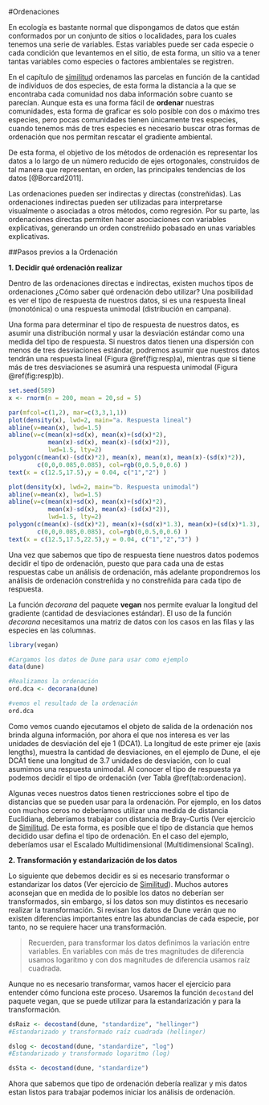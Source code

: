 #Ordenaciones

En ecología es bastante normal que dispongamos de datos que están conformados por un conjunto de sitios o localidades, para los cuales tenemos una serie de variables. Estas variables puede ser cada especie o cada condición que levantemos en el sitio, de esta forma, un sitio va a tener tantas variables como especies o factores ambientales se registren.

En el capítulo de [similitud](https://ciespinosa.github.io/Similitud/index.html) ordenamos las parcelas en función de la cantidad de individuos de dos especies, de esta forma la distancia a la que se encontraba cada comunidad nos daba información sobre cuanto se parecían. Aunque esta es una forma fácil de __ordenar__ nuestras comunidades, esta forma de graficar es solo posible con dos o máximo tres especies, pero pocas comunidades tienen únicamente tres especies, cuando tenemos más de tres especies es necesario buscar otras formas de ordenación que nos permitan rescatar el gradiente ambiental.

De esta forma, el objetivo de los métodos de ordenación es representar los datos a lo largo de un número reducido de ejes ortogonales, construidos de tal manera que representan, en orden, las principales tendencias de los datos [@Borcard2011]. 

Las ordenaciones pueden ser indirectas y directas (constreñidas).  Las ordenaciones indirectas pueden ser utilizadas para interpretarse visualmente o asociadas a otros métodos, como regresión. Por su parte, las ordenaciones directas permiten hacer asociaciones con variables explicativas, generando un orden constreñido pobasado en unas variables explicativas. 

##Pasos previos a la Ordenación

__1. Decidir qué ordenación realizar__

Dentro de las ordenaciones directas e indirectas, existen muchos tipos de ordenaciones ¿Cómo saber qué ordenación debo utilizar?  Una posibilidad es ver el tipo de respuesta de nuestros datos, si es una respuesta lineal (monotónica) o una respuesta unimodal (distribución en campana). 

Una forma para determinar el tipo de respuesta de nuestros datos, es asumir una distribución normal y usar la desviación estándar como una medida del tipo de respuesta.  Si nuestros datos tienen una dispersión con menos de tres desviaciones estándar, podremos asumir que nuestros datos tendrán una respuesta lineal (Figura \@ref(fig:resp)a), mientras que si tiene más de tres desviaciones se asumirá una respuesta unimodal (Figura \@ref(fig:resp)b). 


```r
set.seed(589)
x <- rnorm(n = 200, mean = 20,sd = 5)

par(mfcol=c(1,2), mar=c(3,3,1,1))
plot(density(x), lwd=2, main="a. Respuesta lineal")
abline(v=mean(x), lwd=1.5)
abline(v=c(mean(x)+sd(x), mean(x)+(sd(x)*2),
           mean(x)-sd(x), mean(x)-(sd(x)*2)),
           lwd=1.5, lty=2)
polygon(c(mean(x)-(sd(x)*2), mean(x), mean(x), mean(x)-(sd(x)*2)), 
        c(0,0,0.085,0.085), col=rgb(0,0.5,0,0.6) )
text(x = c(12.5,17.5),y = 0.04, c("1","2") )

plot(density(x), lwd=2, main="b. Respuesta unimodal")
abline(v=mean(x), lwd=1.5)
abline(v=c(mean(x)+sd(x), mean(x)+(sd(x)*2),
           mean(x)-sd(x), mean(x)-(sd(x)*2)),
           lwd=1.5, lty=2)
polygon(c(mean(x)-(sd(x)*2), mean(x)+(sd(x)*1.3), mean(x)+(sd(x)*1.3), mean(x)-(sd(x)*2)), 
        c(0,0,0.085,0.085), col=rgb(0,0.5,0,0.6) )
text(x = c(12.5,17.5,22.5),y = 0.04, c("1","2","3") )

```

Una vez que sabemos que tipo de respuesta tiene nuestros datos podemos decidir el tipo de ordenación, puesto que para cada una de estas respuestas cabe un análisis de ordenación, más adelante propondremos los análisis de ordenación constreñida y no constreñida para cada tipo de respuesta. 

La función _decorana_ del paquete __vegan__ nos permite evaluar la longitud del gradiente (cantidad de desviaciones estándar). El uso de la función _decorana_ necesitamos una matriz de datos con los casos en las filas y las especies en las columnas.

```r
library(vegan)

#Cargamos los datos de Dune para usar como ejemplo
data(dune)

#Realizamos la ordenación
ord.dca <- decorana(dune)

#vemos el resultado de la ordenación
ord.dca

```

Como vemos cuando ejecutamos el objeto de salida de la ordenación nos brinda alguna información, por ahora el que nos interesa es ver las unidades de desviación del eje 1 (DCA1). La longitud de este primer eje (axis lengths), muestra la cantidad de desviaciones, en el ejemplo de Dune, el eje DCA1 tiene una longitud de 3.7 unidades de desviación, con lo cual asumimos una respuesta unimodal.  Al conocer el tipo de respuesta ya podemos decidir el tipo de ordenación (ver  Tabla \@ref(tab:ordenacion).

Algunas veces nuestros datos tienen restricciones sobre el tipo de distancias que se pueden usar para la ordenación. Por ejemplo, en los datos con muchos ceros no deberíamos utilizar una medida de distancia Euclidiana, deberíamos trabajar con distancia de Bray-Curtis (Ver ejercicio de [Similitud](https://ciespinosa.github.io/Similitud/index.html). De esta forma, es posible que el tipo de distancia que hemos decidido usar defina el tipo de ordenación. En el caso del ejemplo, deberíamos usar el Escalado Multidimensional (Multidimensional Scaling).  

__2. Transformación y estandarización de los datos__

Lo siguiente que debemos decidir es si es necesario transformar o estandarizar los datos (Ver ejercicio de [Similitud]( https://ciespinosa.github.io/Similitud/index.html)).  Muchos autores aconsejan que en medida de lo posible los datos no deberían ser transformados, sin embargo, si los datos son muy distintos es necesario realizar la transformación. Si revisan los datos de Dune verán que no existen diferencias importantes entre las abundancias de cada especie, por tanto, no se requiere hacer una transformación.  
 
>Recuerden, para transformar los datos definimos la variación entre variables.  En variables con más de tres magnitudes de diferencia usamos logaritmo y con dos magnitudes de diferencia usamos raíz cuadrada.

Aunque no es necesario transformar, vamos hacer el ejercicio para entender cómo funciona este proceso. Usaremos la función `decostand` del paquete vegan, que se puede utilizar para la estandarización y para la transformación.

```r

dsRaiz <- decostand(dune, "standardize", "hellinger") 
#Estandarizado y transformado raíz cuadrada (hellinger)

dslog <- decostand(dune, "standardize", "log") 
#Estandarizado y transformado logaritmo (log)

dsSta <- decostand(dune, "standardize")

```

Ahora que sabemos que tipo de ordenación debería realizar y mis datos estan listos para trabajar podemos iniciar los análisis de ordenación.
